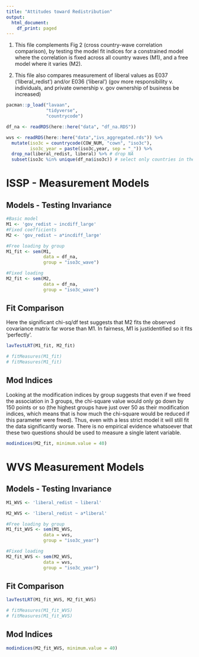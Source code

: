 ```yaml
---
title: "Attitudes toward Redistribution"
output:
  html_document:
    df_print: paged
---
```



1. This file complements Fig 2 (cross country-wave correlation comparison), by testing the model fit indices for a constrained model where the correlation is fixed across all country waves (M1), and a free model where it varies (M2).

2. This file also compares measurement of liberal values as E037 ('liberal_redist') and/or E036 ('liberal') (gov more responsibility v. individuals, and private ownership v. gov ownership of business be increased)

```r
pacman::p_load("lavaan",
               "tidyverse",
               "countrycode")

df_na <- readRDS(here::here("data", "df_na.RDS"))

wvs <- readRDS(here::here("data","ivs_aggregated.rds")) %>%
  mutate(iso3c = countrycode(COW_NUM, "cown", "iso3c"),
         iso3c_year = paste(iso3c,year, sep = "_")) %>%
  drop_na(liberal_redist, liberal) %>% # drop NA
  subset(iso3c %in% unique(df_na$iso3c)) # select only countries in the ISSP

```

# ISSP - Measurement Models

## Models - Testing Invariance
```r

#Basic model
M1 <- 'gov_redist ~ incdiff_large'
#Fixed coefficients
M2 <- 'gov_redist ~ a*incdiff_large'

#Free loading by group
M1_fit <- sem(M1,
              data = df_na,
              group = "iso3c_wave")

#Fixed loading
M2_fit <- sem(M2,
              data = df_na,
              group = "iso3c_wave")

```
## Fit Comparison

Here the significant chi-sq/df test suggests that M2 fits the observed covariance matrix far worse than M1. In fairness, M1 is justidentified so it fits 'perfectly'.

```r
lavTestLRT(M1_fit, M2_fit)

# fitMeasures(M1_fit)
# fitMeasures(M1_fit)
```

## Mod Indices

Looking at the modification indices by group suggests that even if we freed the association in 3 groups, the chi-square value would only go down by 150 points or so (the highest groups have just over 50 as their modification indices, which means that is how much the chi-square would be reduced if this parameter were freed). Thus, even with a less strict model it will still fit the data significantly worse. There is no empirical evidence whatsoever that these two questions should be used to measure a single latent variable.

```r
modindices(M2_fit, minimum.value = 40)
```

# WVS Measurement Models

## Models - Testing Invariance

```r

M1_WVS <- 'liberal_redist ~ liberal'

M2_WVS <- 'liberal_redist ~ a*liberal'

#Free loading by group
M1_fit_WVS <- sem(M1_WVS,
              data = wvs,
              group = "iso3c_year")

#Fixed loading
M2_fit_WVS <- sem(M2_WVS,
              data = wvs,
              group = "iso3c_year")

```

## Fit Comparison



```r
lavTestLRT(M1_fit_WVS, M2_fit_WVS)

# fitMeasures(M1_fit_WVS)
# fitMeasures(M1_fit_WVS)
```

## Mod Indices

```r
modindices(M2_fit_WVS, minimum.value = 40)
```